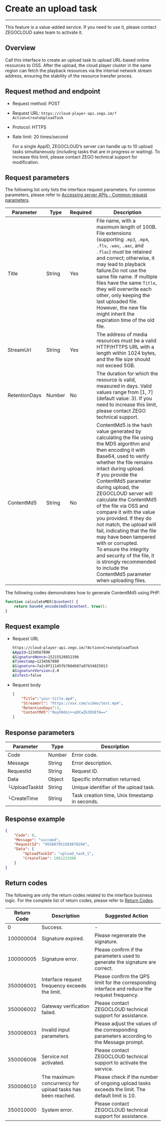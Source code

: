 # Create an upload task

- - -

<Note title="Note">

This feature is a value-added service. If you need to use it, please contact ZEGOCLOUD sales team to activate it.
</Note>

## Overview

Call this interface to create an upload task to upload URL-based online resources to OSS. After the upload, the cloud player cluster in the same region can fetch the playback resources via the internal network stream address, ensuring the stability of the resource transfer proces.

## Request method and endpoint

- Request method: POST
- Request URL: `https://cloud-player-api.zego.im/?Action=CreateUploadTask`
- Protocol: HTTPS
- Rate limit: 20 times/second

    <Note title="Note">

    For a single AppID, ZEGOCLOUD’s server can handle up to 10 upload tasks simultaneously (including tasks that are in progress or waiting). To increase this limit, please contact ZEGO technical support for modification.

    </Note>

## Request parameters

The following list only lists the interface request parameters. For common parameters, please refer to [Accessing server APIs - Common request parameters](./Accessing%20Server%20APIs.mdx#common-parameters).

| Parameter | Type | Required | Description |
|-----------|------|----------|-------------|
| Title | String | Yes | File name, with a maximum length of 100B. File extensions (supporting <code>.mp3</code>, <code>.mp4</code>, <code>.flv</code>, <code>.wav</code>, <code>.aac</code>, and <code>.flac</code>) must be retained and correct; otherwise, it may lead to playback failure.<Warning title="Warning">Do not use the same file name. If multiple files have the same <code>Title</code>, they will overwrite each other, only keeping the last uploaded file. However, the new file might inherit the expiration time of the old file.</Warning> |
| StreamUrl | String | Yes | The address of media resources must be a valid HTTP/HTTPS URL with a length within 1024 bytes, and the file size should not exceed 5GB. |
| RetentionDays | Number | No | The duration for which the resource is valid, measured in days. Valid values range from [1, 7] (default value: 3). If you need to increase this limit, please contact ZEGO technical support. |
| ContentMd5 | String | No | ContentMd5 is the hash value generated by calculating the file using the MD5 algorithm and then encoding it with Base64, used to verify whether the file remains intact during upload.<br />If you provide the ContentMd5 parameter during upload, the ZEGOCLOUD server will calculate the ContentMd5 of the file via OSS and compare it with the value you provided. If they do not match, the upload will fail, indicating that the file may have been tampered with or corrupted.<br />To ensure the integrity and security of the file, it is strongly recommended to include the ContentMd5 parameter when uploading files. |

The following codes demonstrates how to generate ContentMd5 using PHP:
```PHP
function calculateMD5($content) {
    return base64_encode(md5($content, true));
}
```

## Request example

- Request URL

    ```bash
    https://cloud-player-api.zego.im/?Action=CreateUploadTask
    &AppId=1234567890
    &SignatureNonce=15215528852396
    &Timestamp=1234567890
    &Signature=7a2c0f11145fb760d607a07b54825013
    &SignatureVersion=2.0
    &IsTest=false
    ```

- Request body

    ```json
    {
        "Title":"your-title.mp4",
        "StreamUrl": "https://xxx.com/video/test.mp4",
        "RetentionDays":3,
        "ContentMd5":"0uyh0doi++pDCwZkI0VEfA=="
    }
    ```

## Response parameters

| Parameter | Type | Description |
|-----------|------|-------------|
| Code | Number | Error code. |
| Message | String | Error description. |
| RequestId | String | Request ID. |
| Data | Object | Specific information returned. |
| └UploadTaskId | String | Unique identifier of the upload task. |
| └CreateTime | String | Task creation time, Unix timestamp in seconds. |

## Response example

```json
{
    "Code": 0,
    "Message": "succeed",
    "RequestId": "955607951583870294",
    "Data": {
        "UploadTaskId": "upload_task_1",
        "CreateTime": 1681221508
    }
}
```

## Return codes

The following are only the return codes related to the interface business logic. For the complete list of return codes, please refer to [Return Codes](./Return%20Codes.mdx).

| Return Code | Description | Suggested Action |
|------------|-------------|------------------|
| 0 | Success. | - |
| 100000004 | Signature expired. | Please regenerate the signature. |
| 100000005 | Signature error. | Please confirm if the parameters used to generate the signature are correct. |
| 350006001 | Interface request frequency exceeds the limit. | Please confirm the QPS limit for the corresponding interface and reduce the request frequency. |
| 350006002 | Gateway verification failed. | Please contact ZEGOCLOUD technical support for assistance. |
| 350006003 | Invalid input parameters. | Please adjust the values of the corresponding parameters according to the Message prompt. |
| 350006006 | Service not activated. | Please contact ZEGOCLOUD technical support to activate the service. |
| 350006010 | The maximum concurrency for upload tasks has been reached. | Please check if the number of ongoing upload tasks exceeds the limit. The default limit is 10. |
| 350010000 | System error. | Please contact ZEGOCLOUD technical support for assistance. |
